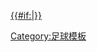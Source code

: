[[2011/12賽季歐洲聯賽#附加賽|{{#if:{{{dc|}}}|{{nowrap| -{zh:歐霸;zh-hans:欧洲联赛;zh-hant:歐霸;zh-cn:欧洲联赛;}-2011/12賽季}}}} {{nowrap|附加賽}}]]<!--
--><noinclude>[[Category:足球模板]]
</noinclude>